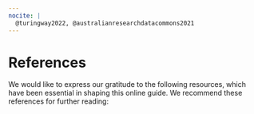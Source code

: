 ```yaml
---
nocite: |
  @turingway2022, @australianresearchdatacommons2021
---
```


# References {.unnumbered}

We would like to express our gratitude to the following resources, which have been essential in shaping this online guide.
We recommend these references for further reading:

::: {#refs}
:::
